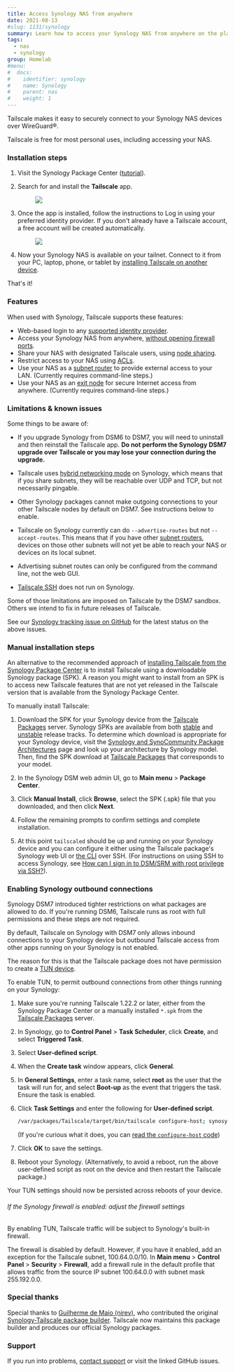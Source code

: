 ```yaml
---
title: Access Synology NAS from anywhere
date: 2021-08-13
#slug: 1131/synology
summary: Learn how to access your Synology NAS from anywhere on the planet with Tailscale.
tags:
  - nas
  - synology
group: Homelab
#menu:
#  docs:
#    identifier: synology
#    name: Synology
#    parent: nas
#    weight: 1
---
```


Tailscale makes it easy to securely connect to your
Synology NAS devices over WireGuard&reg;.

Tailscale is free for most personal uses, including accessing your NAS.

### Installation steps

1. Visit the Synology Package Center
   ([tutorial](https://kb.synology.com/en-sg/DSM/tutorial/How_to_install_applications_with_Package_Center)).

2. Search for and install the **Tailscale** app.

   <figure class="bordered shadow">
     <img src="/images/solutions/synology/synology-packagecenter.png" />
   </figure>

3. Once the app is installed, follow the instructions to Log in using your
   preferred identity provider. If you don't already have a Tailscale account,
   a free account will be created automatically.

   <figure class="bordered shadow">
     <img src="/images/solutions/synology/synology-login.png" />
   </figure>

4. Now your Synology NAS is available on your tailnet.
   Connect to it from your PC, laptop, phone, or tablet by [installing
   Tailscale on another device](https://tailscale.com/download).

That's it!

### Features

When used with Synology, Tailscale supports these features:

- Web-based login to any [supported identity
  provider](/kb/1013/sso-providers/).
- Access your Synology NAS from anywhere, [without
  opening firewall ports](/blog/how-nat-traversal-works/).
- Share your NAS with designated Tailscale users, using [node
  sharing](/kb/1084/sharing/).
- Restrict access to your NAS using [ACLs](/kb/1018/acls/).
- Use your NAS as a [subnet router](/kb/1019/subnets/) to provide
  external access to your LAN. (Currently requires command-line
  steps.)
- Use your NAS as an [exit node](/kb/1103/exit-nodes/) for secure
  Internet access from anywhere. (Currently requires command-line
  steps.)

### Limitations & known issues

Some things to be aware of:

- If you upgrade Synology from DSM6 to DSM7, you will need to uninstall and
  then reinstall the Tailscale app. **Do not perform the Synology DSM7 upgrade
  over Tailscale or you may lose your connection during the upgrade.**

- Tailscale uses [hybrid networking mode](/kb/1112/userspace-networking/)
  on Synology, which means that if you share subnets, they will be
  reachable over UDP and TCP, but not necessarily pingable.

- Other Synology packages cannot make outgoing connections to your other
  Tailscale nodes by default on DSM7. See instructions below to enable.

- Tailscale on Synology currently can do `--advertise-routes` but not
  `--accept-routes`. This means that if you have other [subnet routers](/kb/1019/subnets/),
  devices on those other subnets will not yet be able to reach your NAS or
  devices on its local subnet.

- Advertising subnet routes can only be configured from the command
  line, not the web GUI.

- [Tailscale SSH](/kb/1193/tailscale-ssh) does not run on Synology.

Some of those limitations are imposed on Tailscale by the DSM7
sandbox. Others we intend to fix in future releases of Tailscale.

See our [Synology tracking issue on GitHub](https://github.com/tailscale/tailscale/issues/1995)
for the latest status on the above issues.

### Manual installation steps

An alternative to the recommended approach of [installing Tailscale from the Synology Package Center](#installation-steps)
is to install Tailscale using a downloadable Synology package (SPK). A reason you might want to install from an SPK is to
access new Tailscale features that are not yet released in the Tailscale version that is available from the Synology
Package Center.

To manually install Tailscale:

1. Download the SPK for your Synology device from the [Tailscale Packages](https://pkgs.tailscale.com/) server.
   Synology SPKs are available from both [stable](https://pkgs.tailscale.com/stable/#spks) and
   [unstable](https://pkgs.tailscale.com/unstable/#spks) release tracks. To determine which download is appropriate for
   your Synology device, visit the [Synology and SynoCommunity Package Architectures][synology-architectures] page and look up
   your architecture by Synology model. Then, find the SPK download at [Tailscale Packages](https://pkgs.tailscale.com/)
   that corresponds to your model.

1. In the Synology DSM web admin UI, go to **Main menu** > **Package Center**.

1. Click **Manual Install**, click **Browse**, select the SPK (.spk) file that you downloaded, and then
   click **Next**.

1. Follow the remaining prompts to confirm settings and complete installation.

1. At this point `tailscaled` should be up and running on your Synology device and you can configure it either
   using the Tailscale package's Synology web UI or [the CLI](/kb/1080/cli/) over SSH. (For instructions on
   using SSH to access Synology, see [How can I sign in to DSM/SRM with root privilege via SSH?][synology-ssh]).

### Enabling Synology outbound connections

Synology DSM7 introduced tighter restrictions on what packages are
allowed to do. If you're running DSM6, Tailscale runs as root with
full permissions and these steps are not required.

By default, Tailscale on Synology with DSM7 only allows inbound
connections to your Synology device but outbound Tailscale access
from other apps running on your Synology is not enabled.

The reason for this is that the Tailscale package does not have permission
to create a [TUN device](https://en.wikipedia.org/wiki/TUN/TAP).

To enable TUN, to permit outbound connections from other things
running on your Synology:

1. Make sure you're running Tailscale 1.22.2 or later, either
   from the Synology Package Center or a manually installed `*.spk` from the
   [Tailscale Packages](https://pkgs.tailscale.com/) server.

1. In Synology, go to **Control Panel** > **Task Scheduler**, click **Create**, and select **Triggered Task**.

1. Select **User-defined script**.

1. When the **Create task** window appears, click **General**.

1. In **General Settings**, enter a task name, select **root** as the user that the task will run
   for, and select **Boot-up** as the event that triggers the task. Ensure the task is enabled.

1. Click **Task Settings** and enter the following for **User-defined script**.

   ```sh
   /var/packages/Tailscale/target/bin/tailscale configure-host; synosystemctl restart pkgctl-Tailscale.service
   ```

   (If you're curious what it does, you can [read the `configure-host` code](https://github.com/tailscale/tailscale/blob/main/cmd/tailscale/cli/configure-host.go))

1. Click **OK** to save the settings.

1. Reboot your Synology. (Alternatively, to avoid a reboot, run the
   above user-defined script as root on the device and then restart
   the Tailscale package.)

Your TUN settings should now be persisted across reboots of your device.

###### If the Synology firewall is enabled: adjust the firewall settings

By enabling TUN, Tailscale traffic will be subject to Synology's built-in firewall.

The firewall is disabled by default.
However, if you have it enabled, add an exception for the Tailscale subnet, 100.64.0.0/10.
In **Main menu** > **Control Panel** > **Security** > **Firewall**, add a firewall rule in the default profile that allows traffic from the source IP subnet 100.64.0.0 with subnet mask 255.192.0.0.

### Special thanks

Special thanks to [Guilherme de Maio (nirev)](https://github.com/nirev/), who contributed the
original [Synology-Tailscale package builder](https://github.com/tailscale/tailscale-synology).
Tailscale now maintains this package builder and produces our official
Synology packages.

### Support

If you run into problems, [contact support](/contact/support) or visit the
linked GitHub issues.

[synology-ssh]: https://kb.synology.com/en-id/DSM/tutorial/How_to_login_to_DSM_with_root_permission_via_SSH_Telnet
[synology-architectures]: https://github.com/SynoCommunity/spksrc/wiki/Synology-and-SynoCommunity-Package-Architectures
